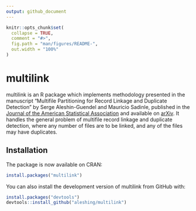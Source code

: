 ```yaml
---
output: github_document
---
```


<!-- README.md is generated from README.Rmd. Please edit that file -->

```r
knitr::opts_chunk$set(
  collapse = TRUE,
  comment = "#>",
  fig.path = "man/figures/README-",
  out.width = "100%"
)
```

# multilink

<!-- badges: start -->
<!-- badges: end -->

multilink is an R package which implements methodology presented in the manuscript "Multifile Partitioning for Record Linkage and Duplicate Detection" by Serge Aleshin-Guendel and Mauricio Sadinle, published in the [Journal of the American Statistical Association](https://doi.org/10.1080/01621459.2021.2013242) and available on [arXiv](https://arxiv.org/abs/2110.03839v1). It handles the general problem of multifile record linkage and duplicate detection, where any number of files are to be linked, and any of the files may have duplicates.

## Installation

The package is now available on CRAN:
``` r
install.packages("multilink")
```

You can also install the development version of multilink from GitHub with:
``` r
install.packages("devtools")
devtools::install_github("aleshing/multilink")
```

<!-- ## Example -->


<!-- ```{r example} -->
<!-- library(multilink) -->
<!-- ## basic example code -->
<!-- ``` -->

